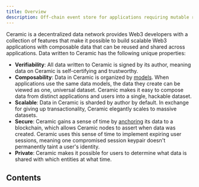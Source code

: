 ```yaml
---
title: Overview
description: Off-chain event store for applications requiring mutable records or online aggregations over streams of data.
---
```



Ceramic is a decentralized data network provides Web3 developers with a collection of features that make it possible to build scalable Web3 applications with composable data that can be reused and shared across applications. Data written to Ceramic has the following unique properties:

- **Verifiability**: All data written to Ceramic is signed by its author, meaning data on Ceramic is self-certifying and trustworthy.
- **Composability**: Data in Ceramic is organized by [models](/event-store/concepts). When applications use the same data models, the data they create can be viewed as one, universal dataset. Ceramic makes it easy to compose data from distinct applications and users into a single, hackable dataset.
- **Scalable**: Data in Ceramic is sharded by author by default. In exchange for giving up transactionality, Ceramic elegantly scales to massive datasets.
- **Secure**: Ceramic gains a sense of time by [anchoring](#) its data to a blockchain, which allows Ceramic nodes to assert when data was created. Ceramic uses this sense of time to implement expiring user sessions, meaning one compromised session keypair doesn't permanently taint a user's identity.
- **Private**: Ceramic makes it possible for users to determine what data is shared with which entities at what time.

## Contents

<Cards>
  <Card title="Concepts" href="/event-store/concepts" />
  <Card title="Examples" href="/event-store/examples" />
  <Card title="Installation" href="/event-store/usage/installation" />
  <Card title="TODO" href="/" />
</Cards>
